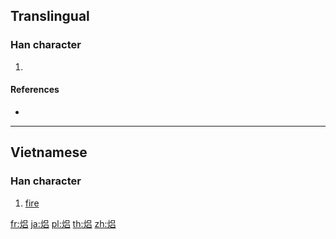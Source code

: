 {{character info/new}}
==Translingual==

===Han character===
{{Han char|rn=86|rad=火|as=07|sn=11|four=|canj=FRHR,FRR|ids=⿰火吕}}

# {{defn|Han|sort=火07}}

====References====
* {{Han ref|kx=0673.111|hdz=32204.101|uh=7112|ud=28946}}

----

==Vietnamese==

===Han character===
{{vi-hantu|[[lửa]]|rs=火07}}

# [[fire]]

[[fr:焒]]
[[ja:焒]]
[[pl:焒]]
[[th:焒]]
[[zh:焒]]